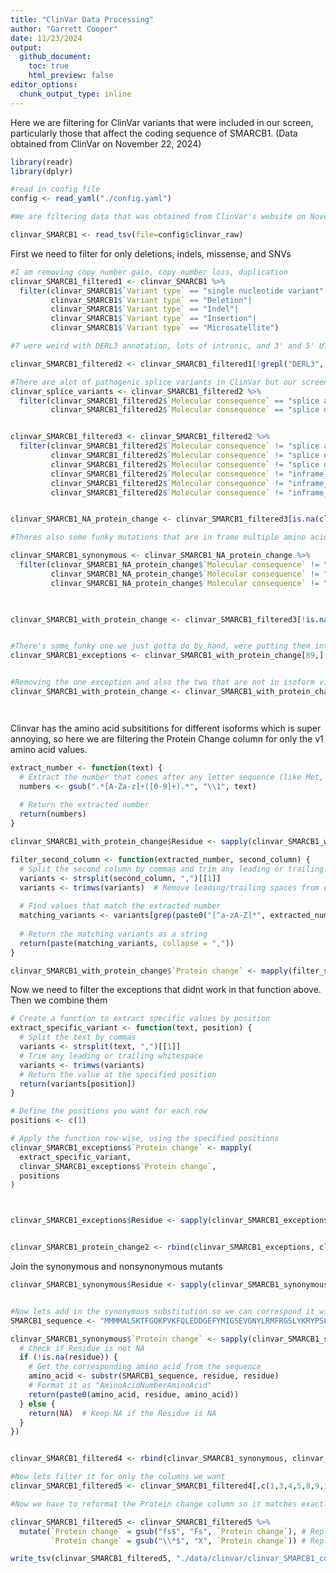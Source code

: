 ```yaml
---
title: "ClinVar Data Processing"
author: "Garrett Cooper"
date: 11/23/2024
output:
  github_document:
    toc: true
    html_preview: false
editor_options: 
  chunk_output_type: inline
---
```


Here we are filtering for ClinVar variants that were included in our screen, particularly those that affect the coding sequence of SMARCB1. (Data obtained from ClinVar on November 22, 2024)

```r

library(readr)
library(dplyr)

#read in config file
config <- read_yaml("./config.yaml")

#We are filtering data that was obtained from ClinVar's website on November 22, 2024

clinvar_SMARCB1 <- read_tsv(file=config$clinvar_raw)

```



First we need to filter for only deletions, indels, missense, and SNVs
```r


#I am removing copy number gain, copy number loss, duplication
clinvar_SMARCB1_filtered1 <- clinvar_SMARCB1 %>%
  filter(clinvar_SMARCB1$`Variant type` == "single nucleotide variant"|
         clinvar_SMARCB1$`Variant type` == "Deletion"|
         clinvar_SMARCB1$`Variant type` == "Indel"|
         clinvar_SMARCB1$`Variant type` == "Insertion"|
         clinvar_SMARCB1$`Variant type` == "Microsatellite")

#7 were weird with DERL3 annotation, lots of intronic, and 3' and 5' UTR variants

clinvar_SMARCB1_filtered2 <- clinvar_SMARCB1_filtered1[!grepl("DERL3", clinvar_SMARCB1_filtered1$Name) & !is.na(clinvar_SMARCB1_filtered1$`Molecular consequence`) &  !grepl("3 prime UTR variant", clinvar_SMARCB1_filtered1$`Molecular consequence`) & !grepl("5 prime UTR variant", clinvar_SMARCB1_filtered1$`Molecular consequence`) & !grepl("intron variant", clinvar_SMARCB1_filtered1$`Molecular consequence`) ,]

#There are alot of pathogenic splice variants in ClinVar but our screen does not include these so they will be filtered out... will keep for later
clinvar_splice_variants <- clinvar_SMARCB1_filtered2 %>%
  filter(clinvar_SMARCB1_filtered2$`Molecular consequence` == "splice acceptor variant"|
         clinvar_SMARCB1_filtered2$`Molecular consequence` == "splice donor variant")


clinvar_SMARCB1_filtered3 <- clinvar_SMARCB1_filtered2 %>%
  filter(clinvar_SMARCB1_filtered2$`Molecular consequence` != "splice acceptor variant",
         clinvar_SMARCB1_filtered2$`Molecular consequence` != "splice donor variant",
         clinvar_SMARCB1_filtered2$`Molecular consequence` != "splice donor variant",
         clinvar_SMARCB1_filtered2$`Molecular consequence` != "inframe_indel",
         clinvar_SMARCB1_filtered2$`Molecular consequence` != "inframe_deletion|initiator_codon_variant",
         clinvar_SMARCB1_filtered2$`Molecular consequence` != "inframe_deletion" )


clinvar_SMARCB1_NA_protein_change <- clinvar_SMARCB1_filtered3[is.na(clinvar_SMARCB1_filtered3$`Protein change`), ]

#Theres also some funky mutations that are in frame multiple amino acid deletions and multi amino acid changes (missense variant here) that are not included in the screen so we will filter them out

clinvar_SMARCB1_synonymous <- clinvar_SMARCB1_NA_protein_change %>%
  filter(clinvar_SMARCB1_NA_protein_change$`Molecular consequence` != "inframe_deletion",
         clinvar_SMARCB1_NA_protein_change$`Molecular consequence` != "inframe_indel",
         clinvar_SMARCB1_NA_protein_change$`Molecular consequence` != "missense variant")
         


clinvar_SMARCB1_with_protein_change <- clinvar_SMARCB1_filtered3[!is.na(clinvar_SMARCB1_filtered3$`Protein change`), ]


#There's some funky one we just gotta do by hand, were putting them into a new df and will merge them back in later...
clinvar_SMARCB1_exceptions <- clinvar_SMARCB1_with_protein_change[89,]


#Removing the one exception and also the two that are not in isoform v1
clinvar_SMARCB1_with_protein_change <- clinvar_SMARCB1_with_protein_change[-c(89,165,166),]




```



Clinvar has the amino acid subsititions for different isoforms which is super annoying, so here we are filtering the Protein Change column for only the v1 amino acid values.
```r



extract_number <- function(text) {
  # Extract the number that comes after any letter sequence (like Met, Leu, etc.)
  numbers <- gsub(".*[A-Za-z]+([0-9]+).*", "\\1", text)
  
  # Return the extracted number
  return(numbers)
}

clinvar_SMARCB1_with_protein_change$Residue <- sapply(clinvar_SMARCB1_with_protein_change$Name, extract_number)

filter_second_column <- function(extracted_number, second_column) {
  # Split the second column by commas and trim any leading or trailing spaces
  variants <- strsplit(second_column, ",")[[1]]
  variants <- trimws(variants)  # Remove leading/trailing spaces from each variant
  
  # Find values that match the extracted number
  matching_variants <- variants[grep(paste0("[^a-zA-Z]*", extracted_number, "[^a-zA-Z]*"), variants)]
  
  # Return the matching variants as a string
  return(paste(matching_variants, collapse = ","))
}

clinvar_SMARCB1_with_protein_change$`Protein change` <- mapply(filter_second_column, clinvar_SMARCB1_with_protein_change$Residue, clinvar_SMARCB1_with_protein_change$`Protein change`)


```

Now we need to filter the exceptions that didnt work in that function above. Then we combine them
```r

# Create a function to extract specific values by position
extract_specific_variant <- function(text, position) {
  # Split the text by commas
  variants <- strsplit(text, ",")[[1]]
  # Trim any leading or trailing whitespace
  variants <- trimws(variants)
  # Return the value at the specified position
  return(variants[position])
}

# Define the positions you want for each row
positions <- c(1)

# Apply the function row-wise, using the specified positions
clinvar_SMARCB1_exceptions$`Protein change` <- mapply(
  extract_specific_variant,
  clinvar_SMARCB1_exceptions$`Protein change`,
  positions
)



clinvar_SMARCB1_exceptions$Residue <- sapply(clinvar_SMARCB1_exceptions$`Protein change`, extract_number)


clinvar_SMARCB1_protein_change2 <- rbind(clinvar_SMARCB1_exceptions, clinvar_SMARCB1_with_protein_change)

```

Join the synonymous and nonsynonymous mutants

```r

clinvar_SMARCB1_synonymous$Residue <- sapply(clinvar_SMARCB1_synonymous$Name, extract_number)


#Now lets add in the synonymous substitution so we can correspond it with the MITE data.
SMARCB1_sequence <- "MMMMALSKTFGQKPVKFQLEDDGEFYMIGSEVGNYLRMFRGSLYKRYPSLWRRLATVEERKKIVASSHGKKTKPNTKDHGYTTLATSVTLLKASEVEEILDGNDEKYKAVSISTEPPTYLREQKAKRNSQWVPTLPNSSHHLDAVPCSTTINRNRMGRDKKRTFPLCFDDHDPAVIHENASQPEVLVPIRLDMEIDGQKLRDAFTWNMNEKLMTPEMFSEILCDDLDLNPLTFVPAIASAIRQQIESYPTDSILEDQSDQRVIIKLNIHVGNISLVDQFEWDMSEKENSPEKFALKLCSELGLGGEFVTTIAYSIRGQLSWHQKTYAFSENPLPTVEIAIRNTGDADQWCPLLETLTDAEMEKKIRDQDRNTRRMRRLANTAPAW"

clinvar_SMARCB1_synonymous$`Protein change` <- sapply(clinvar_SMARCB1_synonymous$Residue, function(residue) {
  # Check if Residue is not NA
  if (!is.na(residue)) {
    # Get the corresponding amino acid from the sequence
    amino_acid <- substr(SMARCB1_sequence, residue, residue)
    # Format it as "AminoAcidNumberAminoAcid"
    return(paste0(amino_acid, residue, amino_acid))
  } else {
    return(NA)  # Keep NA if the Residue is NA
  }
})


clinvar_SMARCB1_filtered4 <- rbind(clinvar_SMARCB1_synonymous, clinvar_SMARCB1_protein_change2)

#Now lets filter it for only the columns we want
clinvar_SMARCB1_filtered5 <- clinvar_SMARCB1_filtered4[,c(1,3,4,5,8,9,10,12,14,15,16,26)]

#Now we have to reformat the Protein change column so it matches exactly with the mite data

clinvar_SMARCB1_filtered5 <- clinvar_SMARCB1_filtered5 %>%
  mutate(`Protein change` = gsub("fs$", "Fs", `Protein change`), # Replace 'fs' with 'Fs'
         `Protein change` = gsub("\\*$", "X", `Protein change`)) # Replace '*' with 'X'

write_tsv(clinvar_SMARCB1_filtered5, "./data/clinvar/clinvar_SMARCB1_coding_variants.tsv")

```


